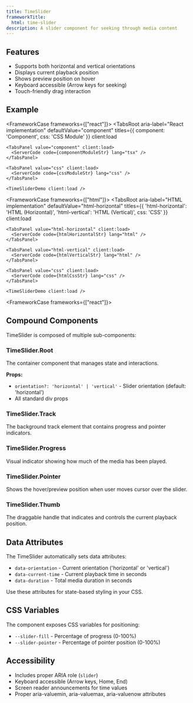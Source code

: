 ```yaml
---
title: TimeSlider
frameworkTitle:
  html: time-slider
description: A slider component for seeking through media content
---
```



## Features

- Supports both horizontal and vertical orientations
- Displays current playback position
- Shows preview position on hover
- Keyboard accessible (Arrow keys for seeking)
- Touch-friendly drag interaction

## Example

<FrameworkCase frameworks={["react"]}>
  <TabsRoot
    aria-label="React implementation"
    defaultValue="component"
    titles={{ component: 'Component', css: 'CSS Module' }}
    client:load
  >
    <TabsPanel value="component" client:load>
      <ServerCode code={componentModuleStr} lang="tsx" />
    </TabsPanel>

    <TabsPanel value="css" client:load>
      <ServerCode code={cssModuleStr} lang="css" />
    </TabsPanel>

    <TimeSliderDemo client:load />
  </TabsRoot>
</FrameworkCase>

<FrameworkCase frameworks={["html"]}>
  <TabsRoot
    aria-label="HTML implementation"
    defaultValue="html-horizontal"
    titles={{ 'html-horizontal': 'HTML (Horizontal)', 'html-vertical': 'HTML (Vertical)', css: 'CSS' }}
    client:load
  >
    <TabsPanel value="html-horizontal" client:load>
      <ServerCode code={htmlHorizontalStr} lang="html" />
    </TabsPanel>

    <TabsPanel value="html-vertical" client:load>
      <ServerCode code={htmlVerticalStr} lang="html" />
    </TabsPanel>

    <TabsPanel value="css" client:load>
      <ServerCode code={htmlCssStr} lang="css" />
    </TabsPanel>

    <TimeSliderDemo client:load />
  </TabsRoot>
</FrameworkCase>

<FrameworkCase frameworks={["react"]}>

## Compound Components

TimeSlider is composed of multiple sub-components:

### TimeSlider.Root
The container component that manages state and interactions.

**Props:**
- `orientation?: 'horizontal' | 'vertical'` - Slider orientation (default: 'horizontal')
- All standard div props

### TimeSlider.Track
The background track element that contains progress and pointer indicators.

### TimeSlider.Progress
Visual indicator showing how much of the media has been played.

### TimeSlider.Pointer
Shows the hover/preview position when user moves cursor over the slider.

### TimeSlider.Thumb
The draggable handle that indicates and controls the current playback position.

</FrameworkCase>

## Data Attributes

The TimeSlider automatically sets data attributes:

- `data-orientation` - Current orientation ('horizontal' or 'vertical')
- `data-current-time` - Current playback time in seconds
- `data-duration` - Total media duration in seconds

Use these attributes for state-based styling in your CSS.

## CSS Variables

The component exposes CSS variables for positioning:

- `--slider-fill` - Percentage of progress (0-100%)
- `--slider-pointer` - Percentage of pointer position (0-100%)

## Accessibility

- Includes proper ARIA role (`slider`)
- Keyboard accessible (Arrow keys, Home, End)
- Screen reader announcements for time values
- Proper aria-valuemin, aria-valuemax, aria-valuenow attributes
